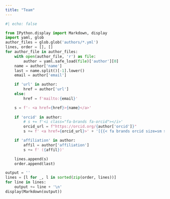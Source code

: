 ```yaml
---
title: "Team"
---
```


```python
#| echo: false

from IPython.display import Markdown, display
import yaml, glob
author_files = glob.glob('authors/*.yml')
lines, order = [], []
for author_file in author_files:
    with open(author_file, 'r') as file:
        author = yaml.safe_load(file)['author'][0]
    name = author['name']
    last = name.split()[-1].lower()
    email = author['email']

    if 'url' in author:
        href = author['url']
    else:
        href = f'mailto:{email}'

    s = f'- <a href={href}>{name}</a>'
    
    if 'orcid' in author:
        # s += f'<i class="fa-brands fa-orcid"></i>'
        orcid_url = f"https://orcid.org/{author['orcid']}"
        s += f' <a href={orcid_url}>' + '[{{< fa brands orcid size=sm >}}]{style="color: #a6ce39;"}' + '</a>'

    if 'affiliation' in author:
        affil = author['affiliation']
        s += f' ({affil})'

    lines.append(s)
    order.append(last)

output = ''
lines = [l for _, l in sorted(zip(order, lines))]
for line in lines:
    output += line + '\n'
display(Markdown(output))
```


